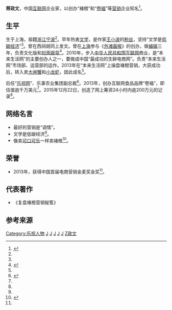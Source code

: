 '''蒋政文'''，中国[[互联网|互联网]]企业家，以创办“褚橙”和“[[卷福|卷福]]”等[[营销|营销]]企业知名<ref name="jiangzhengwen">{{cite web |url=http://tech.sina.com.cn/i/2016-02-03/doc-ifxnzanh0643284.shtml |title=卷福蒋政文：基情无限，一只小龙虾的世界观 |publisher=投资界 |author=新浪科技 |date=2016年2月3日 |access-date=2016-02-10 |archive-date=2019-08-20 |archive-url=https://web.archive.org/web/20190820130702/http://tech.sina.com.cn/i/2016-02-03/doc-ifxnzanh0643284.shtml |dead-url=no }}</ref>。

==生平==

生于上海，祖籍[[浙江|浙江]][[宁波|宁波]]<ref name="jiangzhengwen"/>。早年热衷[[文学|文学]]，是作家[[王小波|王小波]]的[[粉丝|粉丝]]，坚持“文学是[[低碳经济|低碳经济]]”<ref name="jiangzhengwen"/>。曾在西祠胡同上发文。曾在[[上海|上海]]参与《[[外滩画报|外滩画报]]》的创办，做[[编辑|编辑]]三年，负责文化版和[[封面报导|封面报导]]<ref name="jiang profile">{{cite web |url=http://www.zaih.com/mentor/84844706/topic/29868207/ |title=蒋政文- 「卷福」创始人到「在行」来约见我 |publisher=在行 |author=果壳网 |access-date=2016-02-10 |archive-date=2017-03-05 |archive-url=https://web.archive.org/web/20170305004653/http://www.zaih.com/mentor/84844706/topic/29868207/ |dead-url=no }}</ref>。2010年，步入[[中华人民共和国互联网|中华人民共和国互联网]]商业，是“本来生活网”的主要创办人之一，要做成中国“最成功的生鲜电商网”。负责“本来生活网”市场部、运营部的运作。2013年在“本来生活网”上操盘褚橙营销，大获成功后，转入卖[[大闸蟹|大闸蟹]]和[[小龙虾|小龙虾]]，因此成名<ref name="jiangzhengwen"/>。

后任“[[乐视网|乐视网]]”、乐事农业集团副总裁<ref>{{cite web |url=http://finance.aweb.com.cn/20140912/571667060.shtml |title=乐视农业副总裁蒋政文解读“乐生活”的颠覆模式 |publisher=农博网 |date=2014年9月12日 |access-date=2016年2月10日 |archive-date=2020年10月24日 |archive-url=https://web.archive.org/web/20201024200303/http://finance.aweb.com.cn/20140912/571667060.shtml |dead-url=no }}</ref>。2013年，创办互联网食品品牌“卷福”，即估值逾千万美元<ref name="jiang profile"/>。2015年12月22日，创造了网上筹资24小时内逾200万元的记录<ref name="jiang profile"/>。

==网络名言==
* 最好的营销是“调情”。
* 文学是低碳经济<ref name="jiangzhengwen"/>。
* 像卖[[可口可乐|可口可乐]]一样卖褚橙<ref>{{cite web |url=http://www.ebrun.com/20141205/117425.shtml |title=蒋政文：像卖可口可乐一样卖褚橙 |publisher=亿邦动力 |date=2014-12-05 |access-date=2016-02-10 |archive-date=2020-02-20 |archive-url=https://web.archive.org/web/20200220125623/http://www.ebrun.com/20141205/117425.shtml |dead-url=no }}</ref>。

==荣誉==
* 2013年，获得中国首届电商营销金麦奖金奖<ref name="jiang profile"/>。

==代表著作==
* 《复盘褚橙营销秘笈》

==参考来源==
{{reflist|2}}

{{樂視}}
{{DEFAULTSORT:J}}
[[Category:乐视人物|Category:乐视人物]]
[[Category:中国企业家|J]]
[[Category:宁波商帮|J]]
[[Category:宁波裔上海人|J]]
[[Category:網際網路先驅|J]]
[[Category:浙江企业家|J]]
[[Category:蔣姓|Z政文]]